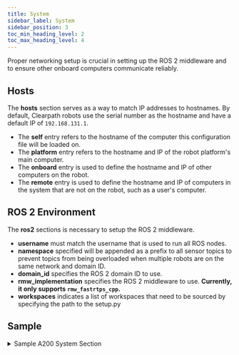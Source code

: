 ```yaml
---
title: System
sidebar_label: System
sidebar_position: 3
toc_min_heading_level: 2
toc_max_heading_level: 4
---
```

Proper networking setup is crucial in setting up the ROS 2 middleware and to ensure other onboard computers communicate reliably.

## Hosts

The **hosts** section serves as a way to match IP addresses to hostnames. By default, Clearpath robots use the serial number as the hostname and have a default IP of `192.168.131.1`.

- The **self** entry refers to the hostname of the computer this configuration file will be loaded on.
- The **platform** entry refers to the hostname and IP of the robot platform's main computer.
- The **onboard** entry is used to define the hostname and IP of other computers on the robot.
- The **remote** entry is used to define the hostname and IP of computers in the system that are not on the robot, such as a user's computer.

## ROS 2 Environment

The **ros2** sections is necessary to setup the ROS 2 middleware.

- **username** must match the username that is used to run all ROS nodes.
- **namespace** specified will be appended as a prefix to all sensor topics to prevent topics from being overloaded when multiple robots are on the same network and domain ID.
- **domain_id** specifies the ROS 2 domain ID to use.
- **rmw_implementation** specifies the ROS 2 middleware to use. **Currently, it only supports `rmw_fastrtps_cpp`.**
- **workspaces** indicates a list of workspaces that need to be sourced by specifying the path to the setup.py

## Sample

<details><summary>Sample A200 System Section</summary>
<p>

In our sample, we have a **Husky A200** platform whose primary computer has the hostname: `cpr-a200-0000` and IP: `192.168.131.1`.

Note that this configuration YAML is meant to be on that primary computer, hence `self: cpr-a200-0000`.

By default, all Clearpath robots use the username `administrator` and the robot's namespace matches the `serial_number`.

```yaml
system:
  hosts:
    self: cpr-a200-0000
    platform:
      cpr-a200-0000: 192.168.131.1
    onboard: {}
    remote: {}
  ros2:
    username: administrator
    namespace: a200_0000
    domain_id: 0
    rmw_implementation: rmw_fastrtps_cpp
    workspaces: []
```

At this point, with just the **serial_number** and **system** defined, our robot is just the standard **Husky A200** platform, and looks like this:

<center>
  <figure>
    <img
      src={require("../img/husky_platform_0.png").default}
      width="500"
    />
    <figcaption>Default Husky A200</figcaption>
  </figure>
</center>

</p>
</details>
